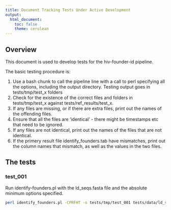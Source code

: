 ```yaml
---
title: Document Tracking Tests Under Active Development
output: 
  html_document:
    toc: false
    theme: cerulean
---
```


## Overview

This document is used to develop tests for the hiv-founder-id pipeline.

The basic testing procedure is:

1) Use a bash chunk to call the pipeline line with a call to perl specifying all the options, including the output directory. Testing output goes in tests/tmp/test_x folders
2) Check for the existence of the correct files and folders in tests/tmp/test_x against tests/ref_results/test_x.
3) If any files are missing, or if there are extra files, print out the names of the offending files.
4) Ensure that all the files are 'identical' - there might be timestamps etc that need to be ignored.
5) If any files are not identical, print out the names of the files that are not identical.
6) If the primery result file identify_founders.tab have mismatches, print out the column names that mismatch, as well as the values in the two files.

## The tests

### test_001

Run identify-founders.pl with the ld_seqs.fasta file and the absolute minimum options specified.

```bash
perl identify_founders.pl -CPRFHT -o tests/tmp/test_001 tests/data/ld_seqs.fasta 

```

